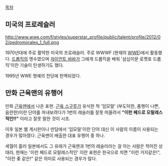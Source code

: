 [[목차]]

== 미국의 프로레슬러 ==
http://www.wwe.com/f/styles/superstar_profile/public/talent/profile/2012/02/pedromorales_1_full.png

1970년대에 주로 활약한 미국의 프로레슬러. 주로 WWWF (현재의 [[WWE]])에서 활동했다. [[드롭킥]]의 명수였으며 [[자이언트 바바]]가 그에게 드롭킥을 배워 '삼십이문 로켓포 드롭킥'이란 기술이 탄생하기도 했다. 

1995년 WWE 명예의 전당에 헌액되었다.

== 만화 근육맨의 유행어 ==
만화 [[근육맨]]에서 나온 표현.
[[근육 스구루]]가 유식한 척 '임모랄' (부도덕한, 품행이 나쁜, 음란한)이란 단어를 꺼내보려다가 1번의 레슬러를 잘못 떠올려서 '''"이런 페드로 모랄레스적인!!"''' 이라고 잘못 말한 것이 시초.

이후 일본 웹 게시판이나 만담에서 '임모랄'이란 단어 대신 이 사람의 이름이 사용되는 경우가 많아졌다. 근육맨이 배출한 대표 유행어 중 하나.

세월이 흘러 일본에서도 그 유래가 근육맨과 1번의 레슬러라는 걸 아는 사람은 적어진 상태라, 현재는 '이런 페드로 모랄레스적인' 이란 표현은 한국으로 치면 "이런 거지같은!", "이런 좆 같은!" 같은 의미로 사용되는 경우가 많다.
